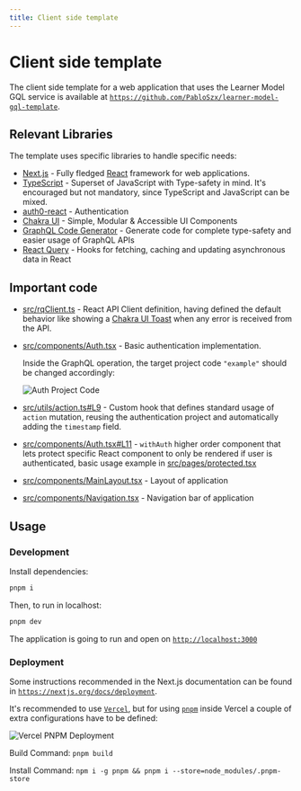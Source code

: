 ```yaml
---
title: Client side template
---
```


# Client side template

The client side template for a web application that uses the Learner Model GQL service is available at [`https://github.com/PabloSzx/learner-model-gql-template`](https://github.com/PabloSzx/learner-model-gql-template).

## Relevant Libraries

The template uses specific libraries to handle specific needs:

- [Next.js](https://nextjs.org/) - Fully fledged [React](https://reactjs.org/) framework for web applications.
- [TypeScript](https://www.typescriptlang.org/) - Superset of JavaScript with Type-safety in mind. It's encouraged but not mandatory, since TypeScript and JavaScript can be mixed.
- [auth0-react](https://github.com/auth0/auth0-react) - Authentication
- [Chakra UI](https://chakra-ui.com/) - Simple, Modular & Accessible UI Components
- [GraphQL Code Generator](https://www.graphql-code-generator.com/) - Generate code for complete type-safety and easier usage of GraphQL APIs
- [React Query](https://react-query.tanstack.com/) - Hooks for fetching, caching and updating asynchronous data in React

## Important code

- [src/rqClient.ts](https://github.com/PabloSzx/learner-model-gql-template/blob/main/src/rqClient.ts) - React API Client definition, having defined the default behavior like showing a [Chakra UI Toast](https://chakra-ui.com/docs/feedback/toast) when any error is received from the API.
- [src/components/Auth.tsx](https://github.com/PabloSzx/learner-model-gql-template/blob/main/src/components/Auth.tsx) - Basic authentication implementation.

  Inside the GraphQL operation, the target project code `"example"` should be changed accordingly:

  ![Auth Project Code](/auth-project.png)

- [src/utils/action.ts#L9](https://github.com/PabloSzx/learner-model-gql-template/blob/main/src/utils/action.ts#L9) - Custom hook that defines standard usage of `action` mutation, reusing the authentication project and automatically adding the `timestamp` field.
- [src/components/Auth.tsx#L11](https://github.com/PabloSzx/learner-model-gql-template/blob/main/src/components/Auth.tsx#L111) - `withAuth` higher order component that lets protect specific React component to only be rendered if user is authenticated, basic usage example in [src/pages/protected.tsx](https://github.com/PabloSzx/learner-model-gql-template/blob/main/src/pages/protected.tsx)
- [src/components/MainLayout.tsx](https://github.com/PabloSzx/learner-model-gql-template/blob/main/src/components/MainLayout.tsx) - Layout of application
- [src/components/Navigation.tsx](https://github.com/PabloSzx/learner-model-gql-template/blob/main/src/components/Navigation.tsx) - Navigation bar of application

## Usage

### Development

Install dependencies:

```sh
pnpm i
```

Then, to run in localhost:

```sh
pnpm dev
```

The application is going to run and open on [`http://localhost:3000`](http://localhost:3000)

### Deployment

Some instructions recommended in the Next.js documentation can be found in [`https://nextjs.org/docs/deployment`](https://nextjs.org/docs/deployment).

It's recommended to use [`Vercel`](https://vercel.com/), but for using [`pnpm`](https://pnpm.io/) inside Vercel a couple of extra configurations have to be defined:

![Vercel PNPM Deployment](/template-vercel-deploy.png)

Build Command: `pnpm build`

Install Command: `npm i -g pnpm && pnpm i --store=node_modules/.pnpm-store`
